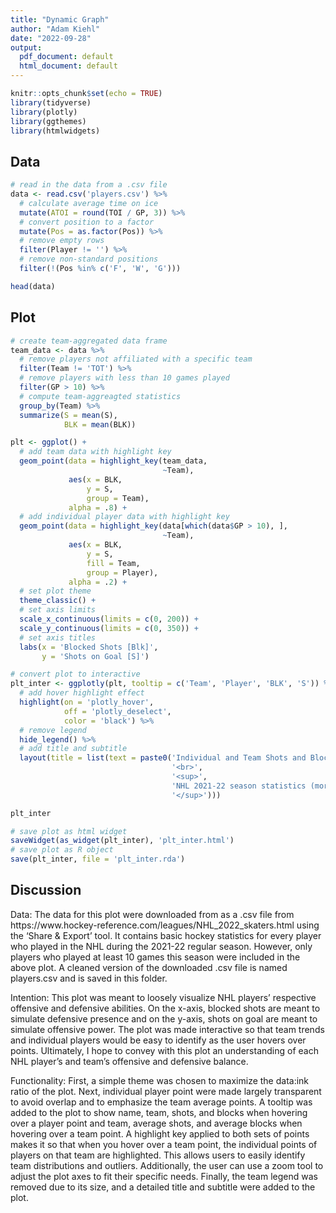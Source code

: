 ```yaml
---
title: "Dynamic Graph"
author: "Adam Kiehl"
date: "2022-09-28"
output:
  pdf_document: default
  html_document: default
---
```


```r
knitr::opts_chunk$set(echo = TRUE)
library(tidyverse)
library(plotly)
library(ggthemes)
library(htmlwidgets)
```

## Data

```r
# read in the data from a .csv file
data <- read.csv('players.csv') %>%
  # calculate average time on ice
  mutate(ATOI = round(TOI / GP, 3)) %>%
  # convert position to a factor
  mutate(Pos = as.factor(Pos)) %>%
  # remove empty rows
  filter(Player != '') %>%
  # remove non-standard positions
  filter(!(Pos %in% c('F', 'W', 'G')))

head(data)
```

## Plot

```r
# create team-aggregated data frame
team_data <- data %>%
  # remove players not affiliated with a specific team
  filter(Team != 'TOT') %>%
  # remove players with less than 10 games played
  filter(GP > 10) %>%
  # compute team-aggreagted statistics
  group_by(Team) %>%
  summarize(S = mean(S),
            BLK = mean(BLK))

plt <- ggplot() +
  # add team data with highlight key
  geom_point(data = highlight_key(team_data,
                                  ~Team),
             aes(x = BLK,
                 y = S,
                 group = Team),
             alpha = .8) +
  # add individual player data with highlight key
  geom_point(data = highlight_key(data[which(data$GP > 10), ],
                                  ~Team),
             aes(x = BLK, 
                 y = S,
                 fill = Team,
                 group = Player),
             alpha = .2) +
  # set plot theme
  theme_classic() +
  # set axis limits
  scale_x_continuous(limits = c(0, 200)) +
  scale_y_continuous(limits = c(0, 350)) +
  # set axis titles
  labs(x = 'Blocked Shots [Blk]',
       y = 'Shots on Goal [S]')

# convert plot to interactive
plt_inter <- ggplotly(plt, tooltip = c('Team', 'Player', 'BLK', 'S')) %>%
  # add hover highlight effect
  highlight(on = 'plotly_hover',
            off = 'plotly_deselect',
            color = 'black') %>%
  # remove legend
  hide_legend() %>%
  # add title and subtitle
  layout(title = list(text = paste0('Individual and Team Shots and Blocks',
                                    '<br>',
                                    '<sup>',
                                    'NHL 2021-22 season statistics (more than 10 games played) - Team averages shown in black',
                                    '</sup>')))

plt_inter

# save plot as html widget
saveWidget(as_widget(plt_inter), 'plt_inter.html')
# save plot as R object
save(plt_inter, file = 'plt_inter.rda')
```

## Discussion

Data: The data for this plot were downloaded from as a .csv file from https://www.hockey-reference.com/leagues/NHL_2022_skaters.html using the 'Share & Export' tool. It contains basic hockey statistics for every player who played in the NHL during the 2021-22 regular season. However, only players who played at least 10 games this season were included in the above plot. A cleaned version of the downloaded .csv file is named players.csv and is saved in this folder. 
  
Intention: This plot was meant to loosely visualize NHL players' respective offensive and defensive abilities. On the x-axis, blocked shots are meant to simulate defensive presence and on the y-axis, shots on goal are meant to simulate offensive power. The plot was made interactive so that team trends and individual players would be easy to identify as the user hovers over points. Ultimately, I hope to convey with this plot an understanding of each NHL player's and team's offensive and defensive balance. 
  
Functionality: First, a simple theme was chosen to maximize the data:ink ratio of the plot. Next, individual player point were made largely transparent to avoid overlap and to emphasize the team average points. A tooltip was added to the plot to show name, team, shots, and blocks when hovering over a player point and team, average shots, and average blocks when hovering over a team point. A highlight key applied to both sets of points makes it so that when you hover over a team point, the individual points of players on that team are highlighted. This allows users to easily identify team distributions and outliers. Additionally, the user can use a zoom tool to adjust the plot axes to fit their specific needs. Finally, the team legend was removed due to its size, and a detailed title and subtitle were added to the plot. 
